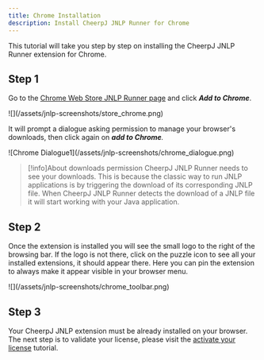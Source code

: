 ```yaml
---
title: Chrome Installation
description: Install CheerpJ JNLP Runner for Chrome
---
```



This tutorial will take you step by step on installing the CheerpJ JNLP Runner extension for Chrome.

<LinkButton
	href="https://chromewebstore.google.com/detail/cheerpj-jnlp-runner/achnhggjjhnadfapkmgallnbmemdojdi"
	label="Add to Chrome"
	type="primary"
	iconRight="ri:chrome-fill"
/>

## Step 1

Go to the [Chrome Web Store JNLP Runner page](https://chromewebstore.google.com/detail/cheerpj-jnlp-runner/achnhggjjhnadfapkmgallnbmemdojdi) and click _**Add to Chrome**_.

<div class="mx-24">![](/assets/jnlp-screenshots/store_chrome.png)</div>

It will prompt a dialogue asking permission to manage your browser's downloads, then click again on _**add to Chrome**._

<div class="mx-24">
	![Chrome Dialogue1](/assets/jnlp-screenshots/chrome_dialogue.png)
</div>

> [!info]About downloads permission
> CheerpJ JNLP Runner needs to see your downloads. This is because the classic way to run JNLP applications is by triggering the download of its corresponding JNLP file. When CheerpJ JNLP Runner detects the download of a JNLP file it will start working with your Java application.

## Step 2

Once the extension is installed you will see the small logo to the right of the browsing bar. If the logo is not there, click on the puzzle icon to see all your installed extensions, it should appear there. Here you can pin the extension to always make it appear visible in your browser menu.

<div class="mx-24">![](/assets/jnlp-screenshots/chrome_toolbar.png)</div>

## Step 3

Your CheerpJ JNLP extension must be already installed on your browser. The next step is to validate your license, please visit the [activate your license](/cheerpj-jnlp-runner/getting-started/licensing) tutorial.
